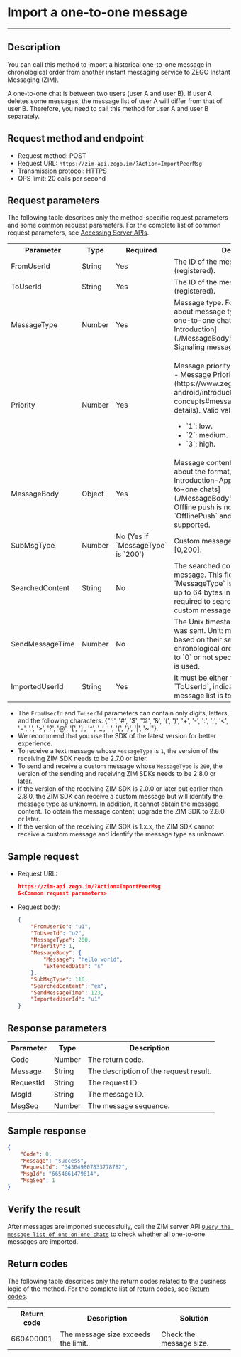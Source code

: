# Import a one-to-one message

- - -

## Description

You can call this method to import a historical one-to-one message in chronological order from another instant messaging service to ZEGO Instant Messaging (ZIM).

A one-to-one chat is between two users (user A and user B). If user A deletes some messages, the message list of user A will differ from that of user B. Therefore, you need to call this method for user A and user B separately.

## Request method and endpoint

- Request method: POST
- Request URL: `https://zim-api.zego.im/?Action=ImportPeerMsg`
- Transmission protocol: HTTPS
- QPS limit: 20 calls per second

## Request parameters

The following table describes only the method-specific request parameters and some common request parameters. For the complete list of common request parameters, see [Accessing Server APIs](../Accessing%20Server%20APIs.mdx#common-parameters).

<table>
<tbody><tr>
<th>Parameter</th>
<th>Type</th>
<th>Required</th>
<th>Description</th>
</tr>
<tr>
<td>FromUserId</td>
<td>String</td>
<td>Yes</td>
<td>The ID of the message sender (registered). </td>
</tr>
<tr>
<td>ToUserId</td>
<td>String</td>
<td>Yes</td>
<td>The ID of the message recipient (registered). </td>
</tr>
<tr>
<td>MessageType</td>
<td>Number</td>
<td>Yes</td>
<td>Message type. For more information about message types applicable to a one-to-one chat, see [MessageBody Introduction](./MessageBody%20Introduction.mdx). Signaling messages are not supported. </td>
</tr>
<tr>
<td>Priority</td>
<td>Number</td>
<td>Yes</td>
<td><p>Message priority (read [Basic Concepts - Message Priority](https://www.zegocloud.com/docs/zim-android/introduction/basic-concepts#message-priority) for details). Valid values:</p><ul><li>`1`: low. </li><li>`2`: medium. </li><li>`3`: high. </li></ul></td>
</tr>
<tr>
<td>MessageBody</td>
<td>Object</td>
<td>Yes</td>
<td>Message content. For more information about the format, see [MessageBody Introduction-Applicable types of one-to-one chats](./MessageBody%20Introduction.mdx). Offline push is not supported. <Warning title="Warning">`OfflinePush` and `HasReceipt` are not supported.</Warning></td>
</tr>
<tr>
<td>SubMsgType</td>
<td>Number</td>
<td>No (Yes if `MessageType` is `200`)</td>
<td>Custom message type. Value range: [0,200]. </td>
</tr>
<tr>
<td>SearchedContent</td>
<td>String</td>
<td>No</td>
<td>The searched content of the custom message. This field is required only if `MessageType` is `200` and can contain up to 64 bytes in length. This field is required to search for associated custom messages on the client. </td>
</tr>
<tr>
<td>SendMessageTime</td>
<td>Number</td>
<td>No</td>
<td>
The Unix timestamp when the message was sent. Unit: ms. Import messages based on their sending timestamps in chronological order.
- If the value is set to `0` or not specified, the current time is used.


</td>
</tr>
<tr>
<td>ImportedUserId</td>
<td>String</td>
<td>Yes</td>
<td>It must be either the `FromUserId` or the `ToUserId`, indicating the user whose message list is to be imported. </td>
</tr>
</tbody></table>


<Note title="Note">

- The `FromUserId` and `ToUserId` parameters can contain only digits, letters, and the following characters: {"'!', '#', '$', '%', '&', '(', ')', '+', '-', ':', ';', '<', '=', '.', '>', '?', '@', '[', ']', '^', '_', ' ', '{', '}', '|', '~'"}.
- We recommend that you use the SDK of the latest version for better experience.
- To receive a text message whose `MessageType` is `1`, the version of the receiving ZIM SDK needs to be 2.7.0 or later.
- To send and receive a custom message whose `MessageType` is `200`, the version of the sending and receiving ZIM SDKs needs to be 2.8.0 or later.
- If the version of the receiving ZIM SDK is 2.0.0 or later but earlier than 2.8.0, the ZIM SDK can receive a custom message but will identify the message type as unknown. In addition, it cannot obtain the message content. To obtain the message content, upgrade the ZIM SDK to 2.8.0 or later.
- If the version of the receiving ZIM SDK is 1.x.x, the ZIM SDK cannot receive a custom message and identify the message type as unknown.
</Note>


## Sample request

- Request URL:

    ```json
    https://zim-api.zego.im/?Action=ImportPeerMsg
    &<Common request parameters>
    ```

- Request body:

    ```json
    {
        "FromUserId": "u1",
        "ToUserId": "u2",
        "MessageType": 200,
        "Priority": 1,
        "MessageBody": {
            "Message": "hello world",
            "ExtendedData": "s"
        },
        "SubMsgType": 110,
        "SearchedContent": "ex",
        "SendMessageTime": 123,
        "ImportedUserId": "u1"
    }
    ```

## Response parameters

<table>

<tbody><tr data-row-level="1">
<th>Parameter</th>
<th>Type</th>
<th>Description</th>
</tr>
<tr data-row-level="2">
<td>Code</td>
<td>Number</td>
<td>
The return code.
</td>
</tr>
<tr data-row-level="3">
<td>Message</td>
<td>String</td>
<td>The description of the request result. </td>
</tr>
<tr data-row-level="4">
<td>RequestId</td>
<td>String</td>
<td>The request ID. </td>
</tr>
<tr data-row-level="5">
<td>MsgId</td>
<td>String</td>
<td>The message ID. </td>
</tr>
<tr data-row-level="6">
<td>MsgSeq</td>
<td>Number</td>
<td>The message sequence. </td>
</tr>
</tbody></table>


## Sample response

```json
{
    "Code": 0,
    "Message": "success",
    "RequestId": "343649807833778782",
    "MsgId": "6654861479614",
    "MsgSeq": 1
}
```

## Verify the result

After messages are imported successfully, call the ZIM server API [`Query the message list of one-on-one chats`](../Conversation/Query%20the%20message%20list%20of%20one-on-one%20chats.mdx) to check whether all one-to-one messages are imported.

## Return codes

The following table describes only the return codes related to the business logic of the method. For the complete list of return codes, see [Return codes](../Return%20codes.mdx).

<table>

<tbody><tr>
<th>Return code</th>
<th>Description</th>
<th>Solution</th>
</tr>
<tr>
<td>660400001</td>
<td>The message size exceeds the limit. </td>
<td>Check the message size. </td>
</tr>
</tbody></table>
